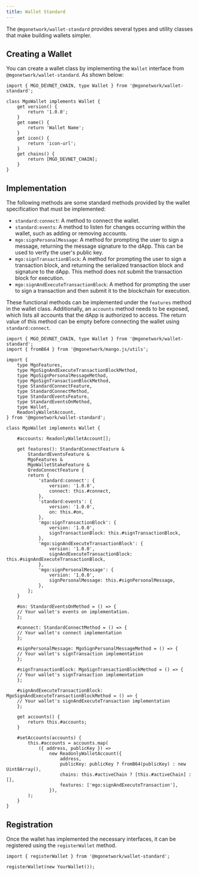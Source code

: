 ```yaml
---
title: Wallet Standard
---
```


The `@mgonetwork/wallet-standard` provides several types and utility classes that make building wallets simpler.

## Creating a Wallet

You can create a wallet class by implementing the `Wallet` interface from `@mgonetwork/wallet-standard`. As shown below:

```tsx
import { MGO_DEVNET_CHAIN, type Wallet } from '@mgonetwork/wallet-standard';

class MgoWallet implements Wallet {
	get version() {
		return '1.0.0';
	}
	get name() {
		return 'Wallet Name';
	}
	get icon() {
		return 'icon-url';
	}
	get chains() {
		return [MGO_DEVNET_CHAIN];
	}
}
```

## Implementation

The following methods are some standard methods provided by the wallet specification that must be implemented:

- `standard:connect`: A method to connect the wallet.
- `standard:events`: A method to listen for changes occurring within the wallet, such as adding or removing accounts.
- `mgo:signPersonalMessage`: A method for prompting the user to sign a message, returning the message signature to the dApp. This can be used to verify the user's public key.
- `mgo:signTransactionBlock`: A method for prompting the user to sign a transaction block, and returning the serialized transaction block and signature to the dApp. This method does not submit the transaction block for execution.
- `mgo:signAndExecuteTransactionBlock`: A method for prompting the user to sign a transaction and then submit it to the blockchain for execution.

These functional methods can be implemented under the `features` method in the wallet class. Additionally, an `accounts` method needs to be exposed, which lists all accounts that the dApp is authorized to access. The return value of this method can be empty before connecting the wallet using `standard:connect`.

```tsx
import { MGO_DEVNET_CHAIN, type Wallet } from '@mgonetwork/wallet-standard';
import { fromB64 } from '@mgonetwork/mango.js/utils';

import {
	type MgoFeatures,
	type MgoSignAndExecuteTransactionBlockMethod,
	type MgoSignPersonalMessageMethod,
	type MgoSignTransactionBlockMethod,
	type StandardConnectFeature,
	type StandardConnectMethod,
	type StandardEventsFeature,
	type StandardEventsOnMethod,
	type Wallet,
	ReadonlyWalletAccount,
} from '@mgonetwork/wallet-standard';

class MgoWallet implements Wallet {

	#accounts: ReadonlyWalletAccount[];

	get features(): StandardConnectFeature &
		StandardEventsFeature &
		MgoFeatures &
		MgoWalletStakeFeature &
		QredoConnectFeature {
		return {
			'standard:connect': {
				version: '1.0.0',
				connect: this.#connect,
			},
			'standard:events': {
				version: '1.0.0',
				on: this.#on,
			},
			'mgo:signTransactionBlock': {
				version: '1.0.0',
				signTransactionBlock: this.#signTransactionBlock,
			},
			'mgo:signAndExecuteTransactionBlock': {
				version: '1.0.0',
				signAndExecuteTransactionBlock: this.#signAndExecuteTransactionBlock,
			},
			'mgo:signPersonalMessage': {
				version: '1.0.0',
				signPersonalMessage: this.#signPersonalMessage,
			},
		};
	}

    #on: StandardEventsOnMethod = () => {
    // Your wallet's events on implementation.
    };

    #connect: StandardConnectMethod = () => {
    // Your wallet's connect implementation
    };

    #signPersonalMessage: MgoSignPersonalMessageMethod = () => {
    // Your wallet's signTransaction implementation
    };

    #signTransactionBlock: MgoSignTransactionBlockMethod = () => {
    // Your wallet's signTransaction implementation
    };

    #signAndExecuteTransactionBlock: MgoSignAndExecuteTransactionBlockMethod = () => {
    // Your wallet's signAndExecuteTransaction implementation
    };

    get accounts() {
        return this.#accounts;
    }

    #setAccounts(accounts) {
        this.#accounts = accounts.map(
            ({ address, publicKey }) =>
                new ReadonlyWalletAccount({
                    address,
                    publicKey: publicKey ? fromB64(publicKey) : new Uint8Array(),
                    chains: this.#activeChain ? [this.#activeChain] : [],
                    features: ['mgo:signAndExecuteTransaction'],
                }),
        );
    }
}
```

## Registration

Once the wallet has implemented the necessary interfaces, it can be registered using the `registerWallet` method.

```tsx
import { registerWallet } from '@mgonetwork/wallet-standard';

registerWallet(new YourWallet());
```